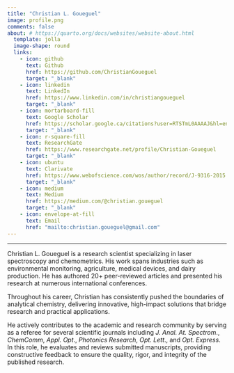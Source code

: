 ```yaml
---
title: "Christian L. Goueguel"
image: profile.png
comments: false
about: # https://quarto.org/docs/websites/website-about.html
  template: jolla
  image-shape: round
  links:
    - icon: github
      text: Github
      href: https://github.com/ChristianGoueguel
      target: "_blank"
    - icon: linkedin
      text: LinkedIn
      href: https://www.linkedin.com/in/christiangoueguel
      target: "_blank"
    - icon: mortarboard-fill
      text: Google Scholar
      href: https://scholar.google.ca/citations?user=RTSTmL0AAAAJ&hl=en
      target: "_blank"
    - icon: r-square-fill
      text: ResearchGate
      href: https://www.researchgate.net/profile/Christian-Goueguel
      target: "_blank"
    - icon: ubuntu
      text: Clarivate
      href: https://www.webofscience.com/wos/author/record/J-9316-2015
      target: "_blank"
    - icon: medium
      text: Medium
      href: https://medium.com/@christian.goueguel
      target: "_blank"
    - icon: envelope-at-fill
      text: Email
      href: "mailto:christian.goueguel@gmail.com"
---
```


<hr>

::: justified
Christian L. Goueguel is a research scientist specializing in laser spectroscopy and chemometrics. His work spans industries such as environmental monitoring, agriculture, medical devices, and dairy production. He has authored 20+ peer-reviewed articles and presented his research at numerous international conferences.

Throughout his career, Christian has consistently pushed the boundaries of analytical chemistry, delivering innovative, high-impact solutions that bridge research and practical applications.

He actively contributes to the academic and research community by serving as a referee for several scientific journals including *J. Anal. At. Spectrom*., *ChemComm*, *Appl. Opt*., *Photonics Research*, *Opt. Lett*., and *Opt. Express*. In this role, he evaluates and reviews submitted manuscripts, providing constructive feedback to ensure the quality, rigor, and integrity of the published research.
:::
